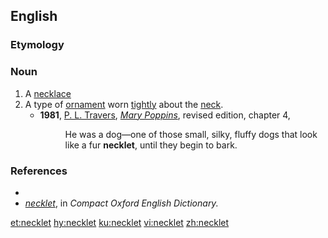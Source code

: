 ==English==

===Etymology===
{{suffix|neck|let|lang=en}}

===Noun===
{{en-noun}}

# A [[necklace]]
# A type of [[ornament]] worn [[tightly]] about the [[neck]].
#*'''1981''', [[w:P. L. Travers|P. L. Travers]], [[w:Mary Poppins|''Mary Poppins'']], revised edition, chapter 4,
#*:He was a dog—one of those small, silky, fluffy dogs that look like a fur '''necklet''', until they begin to bark.

===References===
*{{R:Webster 1913}}
*''[http://www.askoxford.com/concise_oed/necklet?view=uk necklet]'', in ''Compact Oxford English Dictionary.''

[[et:necklet]]
[[hy:necklet]]
[[ku:necklet]]
[[vi:necklet]]
[[zh:necklet]]